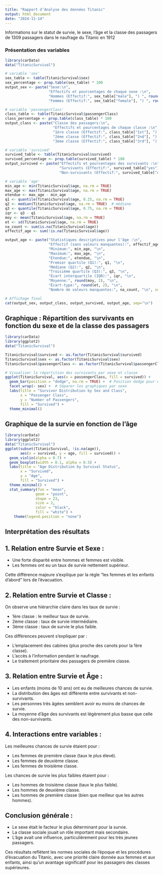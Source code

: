 ```yaml
---
title: "Rapport d’Analyse des données Titanic"
output: html_document
date: "2024-11-14"
---
```


Informations sur le statut de survie, le sexe, l'âge et la classe des passagers de 1309 passagers dans le naufrage du Titanic en 1912

### Présentation des variables

```r
library(carData)
data("TitanicSurvival")

# variable 'sex'
sex_table <- table(TitanicSurvival$sex)
sex_percentage <- prop.table(sex_table) * 100
output_sex <- paste("Sexe:\n",
                    "Effectifs et pourcentages de chaque sexe :\n",
                    "Hommes (Effectif:", sex_table["male"], ") ", round(sex_percentage["male"], 2), "%\n",
                    "Femmes (Effectif:", sex_table["female"], ") ", round(sex_percentage["female"], 2), "%\n\n", sep="")

# variable 'passengerClass'
class_table <- table(TitanicSurvival$passengerClass)
class_percentage <- prop.table(class_table) * 100
output_class <- paste("Classe des passagers:\n",
                      "Effectifs et pourcentages de chaque classe :\n",
                      "1ère classe (Effectif:", class_table["1st"], ") ", round(class_percentage["1st"], 2), "%\n",
                      "2ème classe (Effectif:", class_table["2nd"], ") ", round(class_percentage["2nd"], 2), "%\n",
                      "3ème classe (Effectif:", class_table["3rd"], ") ", round(class_percentage["3rd"], 2), "%\n\n", sep="")

# variable 'survived'
survived_table <- table(TitanicSurvival$survived) 
survived_percentage <- prop.table(survived_table) * 100
output_survived <- paste("Effectifs et pourcentages des survivants :\n",
                         "Survivants (Effectif:", survived_table["yes"], ") ", round(survived_percentage["yes"], 2), "%\n",
                         "Non-survivants (Effectif:", survived_table["no"], ") ", round(survived_percentage["no"], 2), "%\n", sep="")

# variable 'age'
min_age <- min(TitanicSurvival$age, na.rm = TRUE)
max_age <- max(TitanicSurvival$age, na.rm = TRUE)
etendue <- max_age - min_age
q1 <- quantile(TitanicSurvival$age, 0.25, na.rm = TRUE)
q2 <- median(TitanicSurvival$age, na.rm = TRUE)  # médiane
q3 <- quantile(TitanicSurvival$age, 0.75, na.rm = TRUE)
iqr <- q3 - q1
moy <- mean(TitanicSurvival$age, na.rm = TRUE)
et <- sd(TitanicSurvival$age, na.rm = TRUE)
na_count <- sum(is.na(TitanicSurvival$age))
effectif_age <- sum(!is.na(TitanicSurvival$age))

output_age <- paste("Statistiques descriptives pour l'âge :\n",
                    "Effectif (sans valeurs manquantes):", effectif_age, "\n",
                    "Minimum:", min_age, "\n",
                    "Maximum:", max_age, "\n",
                    "Étendue:", etendue, "\n",
                    "Premier quartile (Q1):", q1, "\n",
                    "Médiane (Q2):", q2, "\n",
                    "Troisième quartile (Q3):", q3, "\n",
                    "Écart interquartile (IQR):", iqr, "\n",
                    "Moyenne:", round(moy, 2), "\n",
                    "Écart-type:", round(et, 2), "\n",
                    "Nombre de valeurs manquantes:", na_count, "\n", sep="")

# Affichage final
cat(output_sex, output_class, output_survived, output_age, sep="\n")

```

## Graphique : Répartition des survivants en fonction du sexe et de la classe des passagers

```r
library(carData)
library(ggplot2)
data("TitanicSurvival")

TitanicSurvival$survived <- as.factor(TitanicSurvival$survived)
TitanicSurvival$sex <- as.factor(TitanicSurvival$sex)
TitanicSurvival$passengerClass <- as.factor(TitanicSurvival$passengerClass)

# Visualiser la répartition des survivants par sexe et classe
ggplot(TitanicSurvival, aes(x = passengerClass, fill = survived)) +
  geom_bar(position = "dodge", na.rm = TRUE) +  # Position dodge pour éviter le chevauchement
  facet_wrap(~ sex) +  # Séparer les graphiques par sexe
  labs(title = "Survivor Distribution by Sex and Class",
       x = "Passenger Class",
       y = "Number of Passengers",
       fill = "Survived") +
  theme_minimal()

```

## Graphique de la survie en fonction de l'âge

```r
library(carData)
library(ggplot2)
data("TitanicSurvival")
ggplot(subset(TitanicSurvival, !is.na(age)), 
       aes(x = survived, y = age, fill = survived)) +
  geom_violin(alpha = 0.7) +
  geom_boxplot(width = 0.1, alpha = 0.5) +
  labs(title = "Age Distribution by Survival Status",
       x = "Survived",
       y = "Age",
       fill = "Survived") +
  theme_minimal() +
  stat_summary(fun = "mean", 
              geom = "point", 
              shape = 23, 
              size = 2,
              color = "black",
              fill = "white") +
    theme(legend.position = "none")
```

## Interprétation des résultats

## 1. Relation entre Survie et Sexe :

- Une forte disparité entre hommes et femmes est visible.
- Les femmes ont eu un taux de survie nettement supérieur.

Cette différence majeure s'explique par la règle "les femmes et les enfants d'abord" lors de l'évacuation.

## 2. Relation entre Survie et Classe :

On observe une hiérarchie claire dans les taux de survie :

- 1ère classe : le meilleur taux de survie.
- 2ème classe : taux de survie intermédiaire.
- 3ème classe : taux de survie le plus faible.

Ces différences peuvent s'expliquer par :

- L'emplacement des cabines (plus proche des canots pour la 1ère classe).
- L'accès à l'information pendant le naufrage.
- Le traitement prioritaire des passagers de première classe.

## 3. Relation entre Survie et Âge :

- Les enfants (moins de 10 ans) ont eu de meilleures chances de survie.
- La distribution des âges est différente entre survivants et non-survivants.
- Les personnes très âgées semblent avoir eu moins de chances de survie.
- La moyenne d'âge des survivants est légèrement plus basse que celle des non-survivants.

## 4. Interactions entre variables :

Les meilleures chances de survie étaient pour :

- Les femmes de première classe (taux le plus élevé).
- Les femmes de deuxième classe.
- Les femmes de troisième classe.

Les chances de survie les plus faibles étaient pour :

- Les hommes de troisième classe (taux le plus faible).
- Les hommes de deuxième classe.
- Les hommes de première classe (bien que meilleur que les autres hommes).

## Conclusion générale :

- Le sexe était le facteur le plus déterminant pour la survie.
- La classe sociale jouait un rôle important mais secondaire.
- L'âge avait une influence, particulièrement pour les très jeunes passagers.

Ces résultats reflètent les normes sociales de l'époque et les procédures d'évacuation du Titanic, avec une priorité claire donnée aux femmes et aux enfants, ainsi qu'un avantage significatif pour les passagers des classes supérieures.

